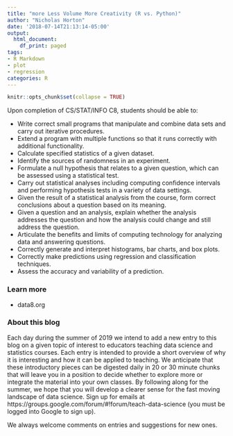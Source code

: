 ```yaml
---
title: "more Less Volume More Creativity (R vs. Python)"
author: "Nicholas Horton"
date: '2018-07-14T21:13:14-05:00'
output:
  html_document:
    df_print: paged
tags:
- R Markdown
- plot
- regression
categories: R
---
```


```r
knitr::opts_chunk$set(collapse = TRUE)
```


Upon completion of CS/STAT/INFO C8, students should be able to:

- Write correct small programs that manipulate and combine data sets and carry out iterative procedures.
- Extend a program with multiple functions so that it runs correctly with additional functionality.
- Calculate specified statistics of a given dataset.
- Identify the sources of randomness in an experiment.
- Formulate a null hypothesis that relates to a given question, which can be assessed using a statistical test.
- Carry out statistical analyses including computing confidence intervals and performing hypothesis tests in a variety of data settings.
- Given the result of a statistical analysis from the course, form correct conclusions about a question based on its meaning.
- Given a question and an analysis, explain whether the analysis addresses the question and how the analysis could change and still address the question.
- Articulate the benefits and limits of computing technology for analyzing data and answering questions.
- Correctly generate and interpret histograms, bar charts, and box plots.
- Correctly make predictions using regression and classification techniques.
- Assess the accuracy and variability of a prediction.




### Learn more

- data8.org

### About this blog 

Each day during the summer of 2019 we intend to add a new entry to this blog on a given topic of interest to educators teaching data science and statistics courses. Each entry is intended to provide a short overview of why it is interesting and how it can be applied to teaching. We anticipate that these introductory pieces can be digested daily in 20 or 30 minute chunks that will leave you in a position to decide whether to explore more or integrate the material into your own classes. By following along for the summer, we hope that you will develop a clearer sense for the fast moving landscape of data science. Sign up for emails at https://groups.google.com/forum/#!forum/teach-data-science (you must be logged into Google to sign up).

We always welcome comments on entries and suggestions for new ones.

